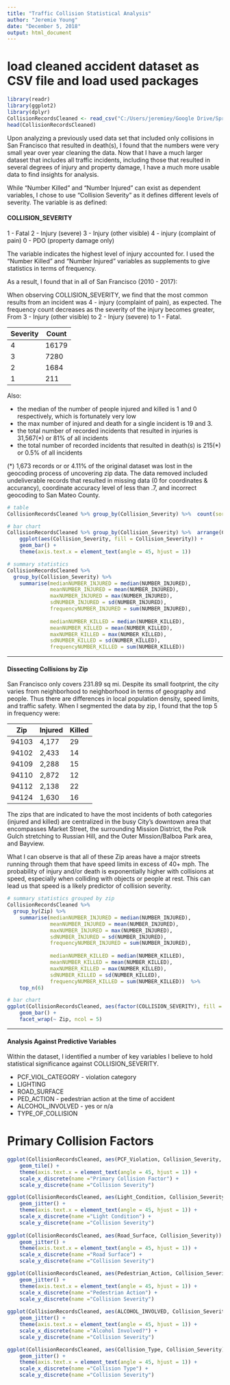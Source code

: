 ---
title: "Traffic Collision Statistical Analysis"
author: "Jeremie Young"
date: "December 5, 2018"
output: html_document
---

# load cleaned accident dataset as CSV file and load used packages
```{r}
library(readr)
library(ggplot2)
library(dplyr)
CollisionRecordsCleaned <- read_csv("C:/Users/jeremiey/Google Drive/Springboard Intro to Data Science/Capstone/CollisionRecordsCleaned.csv")
head(CollisionRecordsCleaned)

```

Upon analyzing a previously used data set that included only collisions in San Francisco that resulted in death(s), I found that the numbers were very small year over year cleaning the data. Now that I have a much larger dataset that includes all traffic incidents, including those that resulted in several degrees of injury and property damage, I have a much more usable data to find insights for analysis.

While "Number Killed" and "Number Injured" can exist as dependent variables,  I chose to use "Collision Severity" as it defines different levels of severity. The variable is as defined:

#### COLLISION_SEVERITY
1 - Fatal
2 - Injury (severe)
3 - Injury (other visible)
4 - injury (complaint of pain)
0 - PDO (property damage only)

The variable indicates the highest level of injury accounted for. I used the "Number Killed" and "Number Injured" variables as supplements to give statistics in terms of frequency.

As a result, I found that in all of San Francisco (2010 - 2017): 

When observing COLLISION_SEVERITY, we find that the most common results from an incident was 4 - injury (complaint of pain), as expected. The frequency count decreases as the severity of the injury becomes greater, From 3 - Injury (other visible) to 2 - Injury (severe) to 1 - Fatal.

Severity  | Count 
----------|--------
    4     |  16179
    3     |  7280
    2     |  1684
    1     |  211
    
Also:    

* the median of the number of people injured and killed is 1 and 0 respectively, which is fortunately very low
* the max number of injured and death for a single incident is 19 and 3.
* the total number of recorded incidents that resulted in injuries is 31,567(*) or 81% of all incidents
* the total number of recorded incidents that resulted in death(s) is 215(*) or 0.5% of all incidents

(*) 1,673 records or or 4.11% of the original dataset was lost in the geocoding process of uncovering zip data. The data removed included undeliverable records that resulted in missing data (0 for coordinates & accurancy), coordinate accuracy level of less than .7, and incorrect geocoding to San Mateo County.

```{r}
# table
CollisionRecordsCleaned %>% group_by(Collision_Severity) %>%  count(sort = TRUE)

# bar chart
CollisionRecordsCleaned %>% group_by(Collision_Severity) %>%  arrange(Collision_Severity) %>%
    ggplot(aes(Collision_Severity, fill = Collision_Severity)) +
    geom_bar() +
    theme(axis.text.x = element_text(angle = 45, hjust = 1))

# summary statistics
CollisionRecordsCleaned %>% 
  group_by(Collision_Severity) %>%  
    summarise(medianNUMBER_INJURED = median(NUMBER_INJURED),
              meanNUMBER_INJURED = mean(NUMBER_INJURED),
              maxNUMBER_INJURED = max(NUMBER_INJURED),
              sdNUMBER_INJURED = sd(NUMBER_INJURED),
              frequencyNUMBER_INJURED = sum(NUMBER_INJURED),
                                              
              medianNUMBER_KILLED = median(NUMBER_KILLED),
              meanNUMBER_KILLED = mean(NUMBER_KILLED),
              maxNUMBER_KILLED = max(NUMBER_KILLED),
              sdNUMBER_KILLED = sd(NUMBER_KILLED),
              frequencyNUMBER_KILLED = sum(NUMBER_KILLED)) 
```

***

#### Dissecting Collisions by Zip

San Francisco only covers 231.89 sq mi. Despite its small footprint, the city varies from neighborhood to neighborhood in terms of geography and people. Thus there are differences in local population density, speed limits, and traffic safety. When I segmented the data by zip, I found that the top 5 in frequency were:

 Zip  | Injured | Killed 
------|---------|--------
94103 |  4,177  | 29
94102 |  2,433  | 14
94109 |  2,288  | 15
94110 |  2,872  | 12
94112 |  2,138  | 22
94124 |  1,630  | 16

The zips that are indicated to have the most incidents of both categories (injured and killed) are centralized in the busy City's downtown area that encompasses Market Street, the surrounding Mission District, the Polk Gulch stretching to Russian Hill, and the Outer Mission/Balboa Park area, and Bayview. 

What I can observe is that all of these Zip areas have a major streets running through them that have speed limits in excess of 40+ mph. The probability of injury and/or death is exponentially higher with collisions at speed, especially when colliding with objects or people at rest. This can lead us that speed is a likely predictor of collision severity.

```{r}
# summary statistics grouped by zip
CollisionRecordsCleaned %>% 
  group_by(Zip) %>%  
    summarise(medianNUMBER_INJURED = median(NUMBER_INJURED),
              meanNUMBER_INJURED = mean(NUMBER_INJURED),
              maxNUMBER_INJURED = max(NUMBER_INJURED),
              sdNUMBER_INJURED = sd(NUMBER_INJURED),
              frequencyNUMBER_INJURED = sum(NUMBER_INJURED),
                                                  
              medianNUMBER_KILLED = median(NUMBER_KILLED),
              meanNUMBER_KILLED = mean(NUMBER_KILLED),
              maxNUMBER_KILLED = max(NUMBER_KILLED),
              sdNUMBER_KILLED = sd(NUMBER_KILLED),
              frequencyNUMBER_KILLED = sum(NUMBER_KILLED))  %>% 
    top_n(6)

# bar chart
ggplot(CollisionRecordsCleaned, aes(factor(COLLISION_SEVERITY), fill = factor(COLLISION_SEVERITY))) +
    geom_bar() +
    facet_wrap(~ Zip, ncol = 5)
```


 ***
 
#### Analysis Against Predictive Variables

Within the dataset, I identified a number of key variables I believe to hold statistical significance against COLLISION_SEVERITY.

* PCF_VIOL_CATEGORY - violation category
* LIGHTING
* ROAD_SURFACE
* PED_ACTION - pedestrian action at the time of accident
* ALCOHOL_INVOLVED - yes or n/a
* TYPE_OF_COLLISION

# Primary Collision Factors
```{r}
ggplot(CollisionRecordsCleaned, aes(PCF_Violation, Collision_Severity, fill = Collision_Severity)) +
    geom_tile() +
    theme(axis.text.x = element_text(angle = 45, hjust = 1)) +
    scale_x_discrete(name ="Primary Collision Factor") +
    scale_y_discrete(name ="Collision Severity")

ggplot(CollisionRecordsCleaned, aes(Light_Condition, Collision_Severity)) +
    geom_jitter() +
    theme(axis.text.x = element_text(angle = 45, hjust = 1)) +
    scale_x_discrete(name ="Light Condition") +
    scale_y_discrete(name ="Collision Severity")
  
ggplot(CollisionRecordsCleaned, aes(Road_Surface, Collision_Severity)) +
    geom_jitter() +
    theme(axis.text.x = element_text(angle = 45, hjust = 1)) +
    scale_x_discrete(name ="Road Surface") +
    scale_y_discrete(name ="Collision Severity")  

ggplot(CollisionRecordsCleaned, aes(Pedestrian_Action, Collision_Severity)) +
    geom_jitter() +
    theme(axis.text.x = element_text(angle = 45, hjust = 1)) +
    scale_x_discrete(name ="Pedestrian Action") +
    scale_y_discrete(name ="Collision Severity")
  
ggplot(CollisionRecordsCleaned, aes(ALCOHOL_INVOLVED, Collision_Severity)) +
    geom_jitter() +
    theme(axis.text.x = element_text(angle = 45, hjust = 1)) +
    scale_x_discrete(name ="Alcohol Involved?") +
    scale_y_discrete(name ="Collision Severity")  

ggplot(CollisionRecordsCleaned, aes(Collision_Type, Collision_Severity)) +
    geom_jitter() +
    theme(axis.text.x = element_text(angle = 45, hjust = 1)) +
    scale_x_discrete(name ="Collision Type") +
    scale_y_discrete(name ="Collision Severity")  
```
